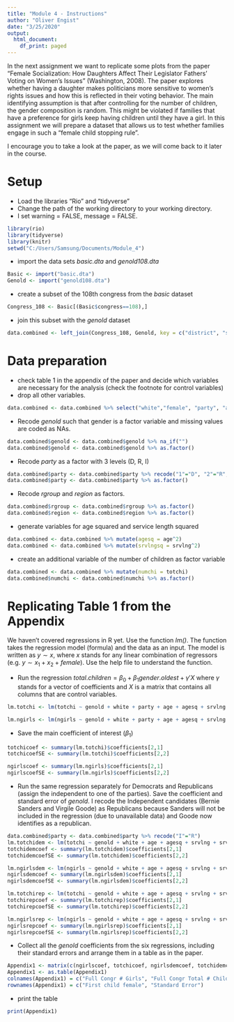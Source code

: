 ```yaml
---
title: "Module 4 - Instructions"
author: "Oliver Engist"
date: "3/25/2020"
output:
  html_document:
    df_print: paged
---
```


In the next assignment we want to replicate some plots from the paper "Female Socialization: How Daughters Affect Their Legislator Fathers' Voting on Women's Issues" (Washington, 2008). The paper explores whether having a daughter makes politicians more sensitive to women's rights issues and how this is reflected in their voting behavior. The main identifying assumption is that after controlling for the number of children, the gender composition is random. This might be violated if families that have a preference for girls keep having children until they have a girl. In this assignment we will prepare a dataset that allows us to test whether families engage in such a "female child stopping rule".

I encourage you to take a look at the paper, as we will come back to it later in the course. 

# Setup

* Load the libraries "Rio" and "tidyverse"
* Change the path of the working directory to your working directory.
* I set warning = FALSE, message = FALSE.

```r
library(rio)
library(tidyverse)
library(knitr)
setwd("C:/Users/Samsung/Documents/Module_4")
```

* import the data sets *basic.dta* and *genold108.dta*
```r
Basic <- import("basic.dta")
Genold <- import("genold108.dta")
```

* create a subset of the 108th congress from the *basic* dataset
```r
Congress_108 <- Basic[(Basic$congress==108),] 
```

* join this subset with the *genold* dataset
```r
data.combined <- left_join(Congress_108, Genold, key = c("district", "statenam", "state"))
```

# Data preparation

* check table 1 in the appendix of the paper and decide which variables are necessary for the analysis (check the footnote for control variables)
* drop all other variables.
```r
data.combined <- data.combined %>% select("white","female", "party", "age", "srvlng", "ngirls", "totchi","rgroup", "region", "genold")
```

* Recode *genold* such that gender is a factor variable and missing values are coded as NAs.
```r
data.combined$genold <- data.combined$genold %>% na_if("")
data.combined$genold <- data.combined$genold %>% as.factor()
```

* Recode *party* as a factor with 3 levels (D, R, I)
```r
data.combined$party <- data.combined$party %>% recode("1"="D", "2"="R", "3"="I")
data.combined$party <- data.combined$party %>% as.factor()
```

* Recode *rgroup* and *region* as factors.
```r
data.combined$rgroup <- data.combined$rgroup %>% as.factor()
data.combined$region <- data.combined$region %>% as.factor()
```

* generate variables for age squared and service length squared
```r
data.combined <- data.combined %>% mutate(agesq = age^2)
data.combined <- data.combined %>% mutate(srvlngsq = srvlng^2)
```

* create an additional variable of the number of children as factor variable
```r
data.combined <- data.combined %>% mutate(numchi = totchi)
data.combined$numchi <- data.combined$numchi %>% as.factor()
```


# Replicating Table 1 from the Appendix

We haven't covered regressions in R yet. Use the function *lm()*. The function takes the regression model (formula) and the data as an input. The model is written as $y \sim x$, where $x$ stands for any linear combination of regressors (e.g. $y \sim x_1 + x_2 + female$). Use the help file to understand the function.

* Run the regression $total.children = \beta_0 + \beta_1 gender.oldest + \gamma'X$ where $\gamma$ stands for a vector of coefficients and $X$ is a matrix that contains all columns that are control variables.\footnote{This is just a short notation instead of writing the full model with all control variables $totchi = \beta_0 + \beta_1 genold + \gamma_1 age + \gamma_2 age^2 + \gamma_3 Democrat + ... + \epsilon$ which quickly gets out of hand for large models.}
```r
lm.totchi <- lm(totchi ~ genold + white + party + age + agesq + srvlng + srvlngsq + rgroup + region, data=data.combined)

lm.ngirls <- lm(ngirls ~ genold + white + party + age + agesq + srvlng + srvlngsq + rgroup + region + numchi, data=data.combined)
```

* Save the main coefficient of interest ($\beta_1$)
```r
totchicoef <- summary(lm.totchi)$coefficients[2,1]
totchicoefSE <- summary(lm.totchi)$coefficients[2,2]

ngirlscoef <- summary(lm.ngirls)$coefficients[2,1]
ngirlscoefSE <- summary(lm.ngirls)$coefficients[2,2]
```

* Run the same regression separately for Democrats and Republicans (assign the
independent to one of the parties). Save the coefficient and standard error of *genold*. I recode the Independent candidates (Bernie Sanders and Virgile Goode) as Republicans because Sanders will not be included in the regression (due to unavailable data) and Goode now identifies as a republican.
```r
data.combined$party <- data.combined$party %>% recode("I"="R")
lm.totchidem <- lm(totchi ~ genold + white + age + agesq + srvlng + srvlngsq + rgroup + region, data=data.combined[data.combined$party=="D",])
totchidemcoef <- summary(lm.totchidem)$coefficients[2,1]
totchidemcoefSE <- summary(lm.totchidem)$coefficients[2,2]

lm.ngirlsdem <- lm(ngirls ~ genold + white + age + agesq + srvlng + srvlngsq + rgroup + region + numchi, data=data.combined[data.combined$party=="D",])
ngirlsdemcoef <- summary(lm.ngirlsdem)$coefficients[2,1]
ngirlsdemcoefSE <- summary(lm.ngirlsdem)$coefficients[2,2]

lm.totchirep <- lm(totchi ~ genold + white + age + agesq + srvlng + srvlngsq + rgroup + region, data=data.combined[data.combined$party=="R",])
totchirepcoef <- summary(lm.totchirep)$coefficients[2,1]
totchirepcoefSE <- summary(lm.totchirep)$coefficients[2,2]

lm.ngirlsrep <- lm(ngirls ~ genold + white + age + agesq + srvlng + srvlngsq + rgroup + region + numchi, data=data.combined[data.combined$party=="R",])
ngirlsrepcoef <- summary(lm.ngirlsrep)$coefficients[2,1]
ngirlsrepcoefSE <- summary(lm.ngirlsrep)$coefficients[2,2]
```

* Collect all the *genold* coefficients from the six regressions, including their standard errors and arrange them in a table as in the paper.
```r
Appendix1 <- matrix(c(ngirlscoef, totchicoef, ngirlsdemcoef, totchidemcoef, ngirlsrepcoef, totchirepcoef, ngirlscoefSE, totchicoefSE, ngirlsdemcoefSE, totchidemcoefSE, ngirlsrepcoefSE, totchirepcoefSE), nrow = 2, byrow = TRUE)
Appendix1 <- as.table(Appendix1)
colnames(Appendix1) = c("Full Congr # Girls", "Full Congr Total # Children", "Dem # Girls", "Dem Total # Children", "Rep # Girls", "Rep Total # Children")
rownames(Appendix1) = c("First child female", "Standard Error")
```

* print the table
```r
print(Appendix1)

```


